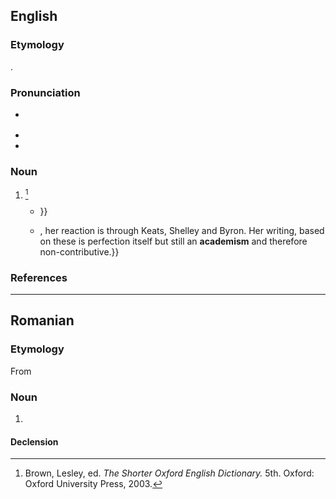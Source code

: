 {{also|Academism}}
==English==

===Etymology===
{{suffix|en|academy|ism}}.

===Pronunciation===
* {{a|US}} {{IPA|en|/əˈkæd.əˌmɪz.əm/}}
* {{audio|en|LL-Q1860 (eng)-Vealhurl-academism.wav|Audio (Southern England)}}
* {{rhymes|en|ædəmɪzm|s=5}}

===Noun===
{{en-noun}}

# {{alt form|en|academicism}} {{defdate|First attested in the mid 18th century.}}<ref name=SOED>Brown, Lesley, ed. ''The Shorter Oxford English Dictionary.'' 5th. Oxford: Oxford University Press, 2003.</ref>
#* {{quote-book|en|year=1912|author=Haldane Macfall|title=A History of Painting: The Modern Genius Part Eight|publisher=T. C. and E. C. Jack|page=87|passage=For art, '''academism''' is death. '''Academism''' is the painting in the manner of some one else, whether that other be Greek or Florentine, {{...}}}}
#* {{quote-journal|en|year=1935|title=The Artist and His Means of Expression|magazine=The Canadian Author|volume=13-15|publisher=Canadian Authors Association|page=11|passage=Contemporary Canadian art suffers from new '''academisms'''. {{...}}, her reaction is through Keats, Shelley and Byron. Her writing, based on these is perfection itself but still an '''academism''' and therefore non-contributive.}}

===References===
<references/>

----

==Romanian==

===Etymology===
From {{bor|ro|fr|académisme}}

===Noun===
{{ro-noun|n|-}}

# {{l|en|academism}}

====Declension====
{{ro-noun-n}}